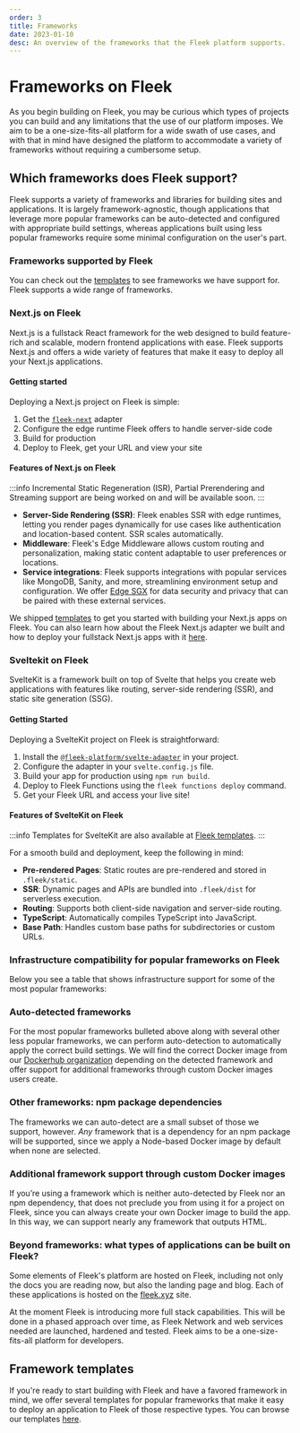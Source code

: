 ```yaml
---
order: 3
title: Frameworks
date: 2023-01-10
desc: An overview of the frameworks that the Fleek platform supports.
---
```



# Frameworks on Fleek

As you begin building on Fleek, you may be curious which types of projects you can build and any limitations that the use of our platform imposes. We aim to be a one-size-fits-all platform for a wide swath of use cases, and with that in mind have designed the platform to accommodate a variety of frameworks without requiring a cumbersome setup.

<div className="my-12 bg-gray-dark-6 p-[1px]" />

## Which frameworks does Fleek support?

Fleek supports a variety of frameworks and libraries for building sites and applications. It is largely framework-agnostic, though applications that leverage more popular frameworks can be auto-detected and configured with appropriate build settings, whereas applications built using less popular frameworks require some minimal configuration on the user's part.

### Frameworks supported by Fleek

You can check out the [templates](https://fleek.xyz/templates/) to see frameworks we have support for. Fleek supports a wide range of frameworks.

### Next.js on Fleek

Next.js is a fullstack React framework for the web designed to build feature-rich and scalable, modern frontend applications with ease. Fleek supports Next.js and offers a wide variety of features that make it easy to deploy all your Next.js applications.

#### Getting started

Deploying a Next.js project on Fleek is simple:

1. Get the [`fleek-next`](/docs/cli/fleek-next-adapter/) adapter
2. Configure the edge runtime Fleek offers to handle server-side code
3. Build for production
4. Deploy to Fleek, get your URL and view your site

#### Features of Next.js on Fleek

:::info
Incremental Static Regeneration (ISR), Partial Prerendering and Streaming support are being worked on and will be available soon.
:::

- **Server-Side Rendering (SSR)**: Fleek enables SSR with edge runtimes, letting you render pages dynamically for use cases like authentication and location-based content. SSR scales automatically.
- **Middleware**: Fleek's Edge Middleware allows custom routing and personalization, making static content adaptable to user preferences or locations.
- **Service integrations**: Fleek supports integrations with popular services like MongoDB, Sanity, and more, streamlining environment setup and configuration. We offer [Edge SGX](/docs/cli/edge-sgx) for data security and privacy that can be paired with these external services.

We shipped [templates](https://fleek.xyz/templates/) to get you started with building your Next.js apps on Fleek. You can also learn how about the Fleek Next.js adapter we built and how to deploy your fullstack Next.js apps with it [here](/docs/cli/fleek-next-adapter/).

### Sveltekit on Fleek

SvelteKit is a framework built on top of Svelte that helps you create web applications with features like routing, server-side rendering (SSR), and static site generation (SSG).

#### Getting Started

Deploying a SvelteKit project on Fleek is straightforward:

1. Install the [`@fleek-platform/svelte-adapter`](/docs/cli/fleek-svelte-adapter) in your project.
2. Configure the adapter in your `svelte.config.js` file.
3. Build your app for production using `npm run build`.
4. Deploy to Fleek Functions using the `fleek functions deploy` command.
5. Get your Fleek URL and access your live site!

#### Features of SvelteKit on Fleek

:::info
Templates for SvelteKit are also available at [Fleek templates](https://app.fleek.xyz/templates).
:::

For a smooth build and deployment, keep the following in mind:

- **Pre-rendered Pages**: Static routes are pre-rendered and stored in `.fleek/static`.
- **SSR**: Dynamic pages and APIs are bundled into `.fleek/dist` for serverless execution.
- **Routing**: Supports both client-side navigation and server-side routing.
- **TypeScript**: Automatically compiles TypeScript into JavaScript.
- **Base Path**: Handles custom base paths for subdirectories or custom URLs.

### Infrastructure compatibility for popular frameworks on Fleek

Below you see a table that shows infrastructure support for some of the most popular frameworks:

<FrameworkComparisonTable />

### Auto-detected frameworks

For the most popular frameworks bulleted above along with several other less popular frameworks, we can perform auto-detection to automatically apply the correct build settings. We will find the correct Docker image from our [Dockerhub organization](https://hub.docker.com/u/fleek) depending on the detected framework and offer support for additional frameworks through custom Docker images users create.

### Other frameworks: npm package dependencies

The frameworks we can auto-detect are a small subset of those we support, however. _Any_ framework that is a dependency for an npm package will be supported, since we apply a Node-based Docker image by default when none are selected.

### Additional framework support through custom Docker images

If you’re using a framework which is neither auto-detected by Fleek nor an npm dependency, that does not preclude you from using it for a project on Fleek, since you can always create your own Docker image to build the app. In this way, we can support nearly any framework that outputs HTML.

### Beyond frameworks: what types of applications can be built on Fleek?

Some elements of Fleek's platform are hosted on Fleek, including not only the docs you are reading now, but also the landing page and blog. Each of these applications is hosted on the [fleek.xyz](https://fleek.xyz) site.

At the moment Fleek is introducing more full stack capabilities. This will be done in a phased approach over time, as Fleek Network and web services needed are launched, hardened and tested. Fleek aims to be a one-size-fits-all platform for developers.

## Framework templates

If you're ready to start building with Fleek and have a favored framework in mind, we offer several templates for popular frameworks that make it easy to deploy an application to Fleek of those respective types. You can browse our templates [here](https://fleek.xyz/templates/).
